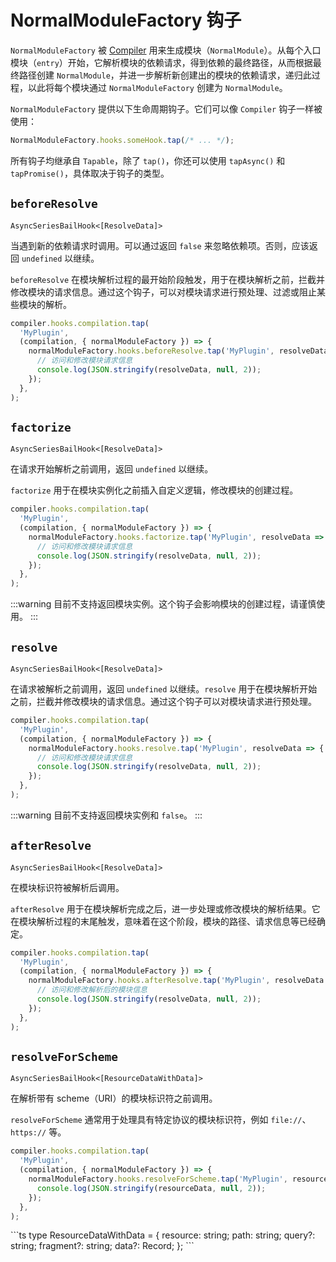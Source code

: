 
# NormalModuleFactory 钩子

`NormalModuleFactory` 被 [Compiler](/api/javascript-api/compiler) 用来生成模块（`NormalModule`）。从每个入口模块（`entry`）开始，它解析模块的依赖请求，得到依赖的最终路径，从而根据最终路径创建 `NormalModule`，并进一步解析新创建出的模块的依赖请求，递归此过程，以此将每个模块通过 `NormalModuleFactory` 创建为 `NormalModule`。

`NormalModuleFactory` 提供以下生命周期钩子。它们可以像 `Compiler` 钩子一样被使用：

```js
NormalModuleFactory.hooks.someHook.tap(/* ... */);
```

所有钩子均继承自 `Tapable`，除了 `tap()`，你还可以使用 `tapAsync()` 和 `tapPromise()`，具体取决于钩子的类型。

## `beforeResolve`

`AsyncSeriesBailHook<[ResolveData]>`

当遇到新的依赖请求时调用。可以通过返回 `false` 来忽略依赖项。否则，应该返回 `undefined` 以继续。

`beforeResolve` 在模块解析过程的最开始阶段触发，用于在模块解析之前，拦截并修改模块的请求信息。通过这个钩子，可以对模块请求进行预处理、过滤或阻止某些模块的解析。

```js
compiler.hooks.compilation.tap(
  'MyPlugin',
  (compilation, { normalModuleFactory }) => {
    normalModuleFactory.hooks.beforeResolve.tap('MyPlugin', resolveData => {
      // 访问和修改模块请求信息
      console.log(JSON.stringify(resolveData, null, 2));
    });
  },
);
```

<Collapse>
  <CollapsePanel
    className="collapse-code-panel"
    header="ResolveData.ts"
    key="ResolveData"
  >
    <ResolveDataType />
  </CollapsePanel>
</Collapse>

## `factorize`

`AsyncSeriesBailHook<[ResolveData]>`

在请求开始解析之前调用，返回 `undefined` 以继续。

`factorize` 用于在模块实例化之前插入自定义逻辑，修改模块的创建过程。

```js
compiler.hooks.compilation.tap(
  'MyPlugin',
  (compilation, { normalModuleFactory }) => {
    normalModuleFactory.hooks.factorize.tap('MyPlugin', resolveData => {
      // 访问和修改模块请求信息
      console.log(JSON.stringify(resolveData, null, 2));
    });
  },
);
```

<Collapse>
  <CollapsePanel
    className="collapse-code-panel"
    header="ResolveData.ts"
    key="ResolveData"
  >
    <ResolveDataType />
  </CollapsePanel>
</Collapse>

:::warning
目前不支持返回模块实例。这个钩子会影响模块的创建过程，请谨慎使用。
:::

## `resolve`

`AsyncSeriesBailHook<[ResolveData]>`

在请求被解析之前调用，返回 `undefined` 以继续。`resolve` 用于在模块解析开始之前，拦截并修改模块的请求信息。通过这个钩子可以对模块请求进行预处理。

```js
compiler.hooks.compilation.tap(
  'MyPlugin',
  (compilation, { normalModuleFactory }) => {
    normalModuleFactory.hooks.resolve.tap('MyPlugin', resolveData => {
      // 访问和修改模块请求信息
      console.log(JSON.stringify(resolveData, null, 2));
    });
  },
);
```

<Collapse>
  <CollapsePanel
    className="collapse-code-panel"
    header="ResolveData.ts"
    key="ResolveData"
  >
    <ResolveDataType />
  </CollapsePanel>
</Collapse>

:::warning
目前不支持返回模块实例和 `false`。
:::

## `afterResolve`

`AsyncSeriesBailHook<[ResolveData]>`

在模块标识符被解析后调用。

`afterResolve` 用于在模块解析完成之后，进一步处理或修改模块的解析结果。它在模块解析过程的末尾触发，意味着在这个阶段，模块的路径、请求信息等已经确定。

```js
compiler.hooks.compilation.tap(
  'MyPlugin',
  (compilation, { normalModuleFactory }) => {
    normalModuleFactory.hooks.afterResolve.tap('MyPlugin', resolveData => {
      // 访问和修改解析后的模块信息
      console.log(JSON.stringify(resolveData, null, 2));
    });
  },
);
```

<Collapse>
  <CollapsePanel
    className="collapse-code-panel"
    header="ResolveData.ts"
    key="ResolveData"
  >
    <ResolveDataType />
  </CollapsePanel>
</Collapse>

## `resolveForScheme`

`AsyncSeriesBailHook<[ResourceDataWithData]>`

在解析带有 scheme（URI）的模块标识符之前调用。

`resolveForScheme` 通常用于处理具有特定协议的模块标识符，例如 `file://`、`https://` 等。

```js
compiler.hooks.compilation.tap(
  'MyPlugin',
  (compilation, { normalModuleFactory }) => {
    normalModuleFactory.hooks.resolveForScheme.tap('MyPlugin', resourceData => {
      console.log(JSON.stringify(resourceData, null, 2));
    });
  },
);
```

<Collapse>
  <CollapsePanel className="collapse-code-panel" header="ResourceDataWithData.ts" key="ResourceDataWithData">
```ts
type ResourceDataWithData = {
  resource: string;
  path: string;
  query?: string;
  fragment?: string;
  data?: Record<string, any>;
};
```
  </CollapsePanel>
</Collapse>

